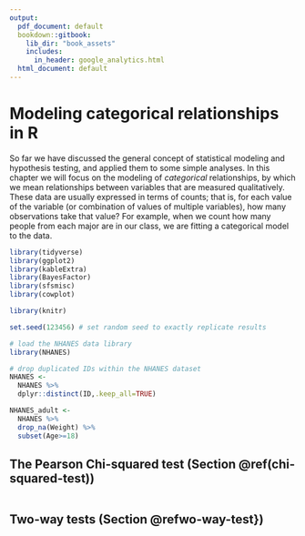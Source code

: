 ```yaml
---
output:
  pdf_document: default
  bookdown::gitbook:
    lib_dir: "book_assets"
    includes:
      in_header: google_analytics.html
  html_document: default
---
```


# Modeling categorical relationships in R

So far we have discussed the general concept of statistical modeling and hypothesis testing, and applied them to some simple analyses. In this chapter we will focus on the modeling of *categorical* relationships, by which we mean relationships between variables that are measured qualitatively.  These data are usually expressed in terms of counts; that is, for each value of the variable (or combination of values of multiple variables), how many observations take that value?  For example, when we count how many people from each major are in our class, we are fitting a categorical model to the data.

```r
library(tidyverse)
library(ggplot2)
library(kableExtra)
library(BayesFactor)
library(sfsmisc)
library(cowplot)

library(knitr)

set.seed(123456) # set random seed to exactly replicate results

# load the NHANES data library
library(NHANES)

# drop duplicated IDs within the NHANES dataset
NHANES <- 
  NHANES %>% 
  dplyr::distinct(ID,.keep_all=TRUE)

NHANES_adult <- 
  NHANES %>%
  drop_na(Weight) %>%
  subset(Age>=18)

```

## The Pearson Chi-squared test (Section \@ref(chi-squared-test))

```r

```



## Two-way tests (Section \@refwo-way-test})

```r

```

